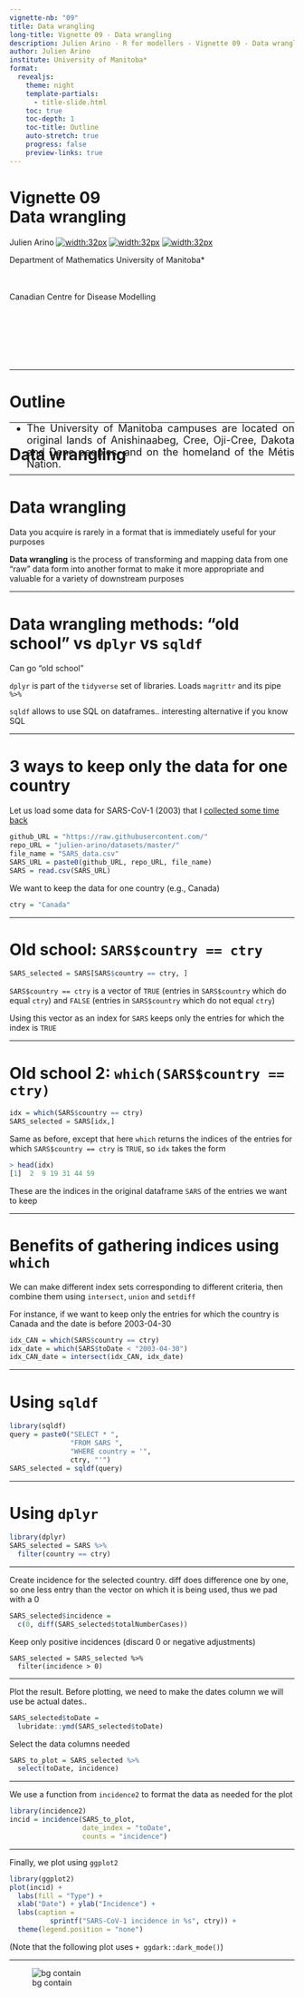 ---
vignette-nb: "09"
title: Data wrangling
long-title: Vignette 09 - Data wrangling
description: Julien Arino - R for modellers - Vignette 09 - Data wrangling
author: Julien Arino
institute: University of Manitoba*
format: 
  revealjs:
    theme: night    
    template-partials:
      - title-slide.html
    toc: true
    toc-depth: 1
    toc-title: Outline
    auto-stretch: true
    progress: false
    preview-links: true
---

<style>
  img[alt~="center"] {
    display: block;
    margin: 0 auto;
  }
</style>

<!-- backgroundColor: black -->
<!-- _backgroundImage: "linear-gradient(to top, #85110d, 1%, black)" -->
# Vignette 09<br>Data wrangling

Julien Arino [![width:32px](https://raw.githubusercontent.com/julien-arino/presentations/main/FIGS/icons/email-round.png)](mailto:Julien.Arino@umanitoba.ca) [![width:32px](https://raw.githubusercontent.com/julien-arino/presentations/main/FIGS/icons/world-wide-web.png)](https://julien-arino.github.io/) [![width:32px](https://raw.githubusercontent.com/julien-arino/presentations/main/FIGS/icons/github-icon.png)](https://github.com/julien-arino)

Department of Mathematics
University of Manitoba*

<div style = "font-size:18px; margin-top:-10px; padding-bottom:30px;"></div>

Canadian Centre for Disease Modelling

<div style = "text-align: justify; position: relative; bottom: -5%; font-size:18px;">
* The University of Manitoba campuses are located on original lands of Anishinaabeg, Cree, Oji-Cree, Dakota and Dene peoples, and on the homeland of the Métis Nation.</div>

---

<!-- _backgroundImage: "linear-gradient(to top, #85110d, 1%, black)" -->
# Outline


---

<!-- _backgroundImage: "linear-gradient(to top, #85110d, 1%, black)" -->
# Data wrangling

---

# Data wrangling

Data you acquire is rarely in a format that is immediately useful for your purposes

**Data wrangling** is the process of transforming and mapping data from one "raw" data form into another format to make it more appropriate and valuable for a variety of downstream purposes

---

# <!--fit-->Data wrangling methods: "old school" vs `dplyr` vs `sqldf`

Can go "old school"

`dplyr` is part of the `tidyverse` set of libraries. Loads `magrittr` and its pipe `%>%`

`sqldf` allows to use SQL on dataframes.. interesting alternative if you know SQL

---

# <!--fit-->3 ways to keep only the data for one country

Let us load some data for SARS-CoV-1 (2003) that I [collected some time back](https://julien-arino.github.io/blog/2014/SARS-data/)

```R
github_URL = "https://raw.githubusercontent.com/"
repo_URL = "julien-arino/datasets/master/"
file_name = "SARS_data.csv"
SARS_URL = paste0(github_URL, repo_URL, file_name)
SARS = read.csv(SARS_URL)
```

We want to keep the data for one country (e.g., Canada)

```R
ctry = "Canada"
```

---

# <!--fit-->Old school: `SARS$country == ctry`

```R
SARS_selected = SARS[SARS$country == ctry, ]
```
`SARS$country == ctry` is a vector of `TRUE` (entries in `SARS$country` which do equal `ctry`) and `FALSE` (entries in `SARS$country` which do not equal `ctry`)

Using this vector as an index for `SARS` keeps only the entries for which the index is `TRUE`

---

# <!--fit-->Old school 2: `which(SARS$country == ctry)`

```R
idx = which(SARS$country == ctry)
SARS_selected = SARS[idx,]
```

Same as before, except that here `which` returns the indices of the entries for which `SARS$country == ctry` is `TRUE`, so `idx` takes the form
```R
> head(idx)
[1]  2  9 19 31 44 59
```
These are the indices in the original dataframe `SARS` of the entries we want to keep

---

# <!--fit-->Benefits of gathering indices using `which`

We can make different index sets corresponding to different criteria, then combine them using `intersect`, `union` and `setdiff`

For instance, if we want to keep only the entries for which the country is Canada and the date is before 2003-04-30

```R
idx_CAN = which(SARS$country == ctry)
idx_date = which(SARS$toDate < "2003-04-30")
idx_CAN_date = intersect(idx_CAN, idx_date)
```

---

# Using `sqldf`

```R
library(sqldf)
query = paste0("SELECT * ",
               "FROM SARS ",
               "WHERE country = '", 
               ctry, "'")
SARS_selected = sqldf(query)
```

---

# Using `dplyr`

```R
library(dplyr)
SARS_selected = SARS %>%
  filter(country == ctry)
```

---

Create incidence for the selected country. diff does difference one by one, so one less entry than the vector on which it is being used, thus we pad with a 0
```R
SARS_selected$incidence = 
  c(0, diff(SARS_selected$totalNumberCases))
```
Keep only positive incidences (discard 0 or negative adjustments)

```
SARS_selected = SARS_selected %>%
  filter(incidence > 0)
```
---

Plot the result. Before plotting, we need to make the dates column we will use be actual dates..

```R
SARS_selected$toDate = 
  lubridate::ymd(SARS_selected$toDate)
```

Select the data columns needed

```R
SARS_to_plot = SARS_selected %>%
  select(toDate, incidence)
```

---

We use a function from `incidence2` to format the data as needed for the plot

```R
library(incidence2)
incid = incidence(SARS_to_plot, 
                  date_index = "toDate", 
                  counts = "incidence")
```

---

Finally, we plot using `ggplot2`

```R
library(ggplot2)
plot(incid) +
  labs(fill = "Type") +
  xlab("Date") + ylab("Incidence") +
  labs(caption = 
          sprintf("SARS-CoV-1 incidence in %s", ctry)) +
  theme(legend.position = "none")
```

(Note that the following plot uses `+ ggdark::dark_mode()`)

---

![bg contain](FIGS/SARS-CoV-1-Canada.png)

